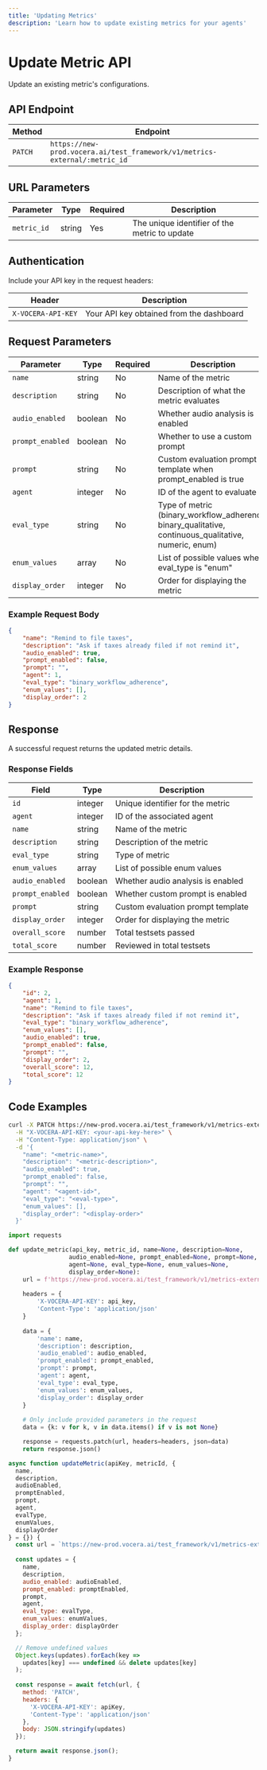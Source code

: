 ```yaml
---
title: 'Updating Metrics'
description: 'Learn how to update existing metrics for your agents'
---
```


# Update Metric API

Update an existing metric's configurations.

## API Endpoint

| Method | Endpoint |
|--------|----------|
| `PATCH` | `https://new-prod.vocera.ai/test_framework/v1/metrics-external/:metric_id` |

## URL Parameters

| Parameter | Type | Required | Description |
|-----------|------|----------|-------------|
| `metric_id` | string | Yes | The unique identifier of the metric to update |

## Authentication

Include your API key in the request headers:

| Header | Description |
|--------|-------------|
| `X-VOCERA-API-KEY` | Your API key obtained from the dashboard |

## Request Parameters

| Parameter | Type | Required | Description |
|-----------|------|----------|-------------|
| `name` | string | No | Name of the metric |
| `description` | string | No | Description of what the metric evaluates |
| `audio_enabled` | boolean | No | Whether audio analysis is enabled |
| `prompt_enabled` | boolean | No | Whether to use a custom prompt |
| `prompt` | string | No | Custom evaluation prompt template when prompt_enabled is true |
| `agent` | integer | No | ID of the agent to evaluate |
| `eval_type` | string | No | Type of metric (binary_workflow_adherence, binary_qualitative, continuous_qualitative, numeric, enum) |
| `enum_values` | array | No | List of possible values when eval_type is "enum" |
| `display_order` | integer | No | Order for displaying the metric |

### Example Request Body

```json
{
    "name": "Remind to file taxes",
    "description": "Ask if taxes already filed if not remind it",
    "audio_enabled": true,
    "prompt_enabled": false,
    "prompt": "",
    "agent": 1,
    "eval_type": "binary_workflow_adherence",
    "enum_values": [],
    "display_order": 2
}
```

## Response

A successful request returns the updated metric details.

### Response Fields

| Field | Type | Description |
|-------|------|-------------|
| `id` | integer | Unique identifier for the metric |
| `agent` | integer | ID of the associated agent |
| `name` | string | Name of the metric |
| `description` | string | Description of the metric |
| `eval_type` | string | Type of metric |
| `enum_values` | array | List of possible enum values |
| `audio_enabled` | boolean | Whether audio analysis is enabled |
| `prompt_enabled` | boolean | Whether custom prompt is enabled |
| `prompt` | string | Custom evaluation prompt template |
| `display_order` | integer | Order for displaying the metric |
| `overall_score` | number | Total testsets passed |
| `total_score` | number | Reviewed in total testsets |

### Example Response

```json
{
    "id": 2,
    "agent": 1,
    "name": "Remind to file taxes",
    "description": "Ask if taxes already filed if not remind it",
    "eval_type": "binary_workflow_adherence",
    "enum_values": [],
    "audio_enabled": true,
    "prompt_enabled": false,
    "prompt": "",
    "display_order": 2,
    "overall_score": 12,
    "total_score": 12
}
```

## Code Examples

<CodeGroup>

```bash Curl
curl -X PATCH https://new-prod.vocera.ai/test_framework/v1/metrics-external/{metric_id}/ \
  -H "X-VOCERA-API-KEY: <your-api-key-here>" \
  -H "Content-Type: application/json" \
  -d '{
    "name": "<metric-name>",
    "description": "<metric-description>",
    "audio_enabled": true,
    "prompt_enabled": false,
    "prompt": "",
    "agent": "<agent-id>",
    "eval_type": "<eval-type>",
    "enum_values": [],
    "display_order": "<display-order>"
  }'
```

```python Python
import requests

def update_metric(api_key, metric_id, name=None, description=None, 
                 audio_enabled=None, prompt_enabled=None, prompt=None,
                 agent=None, eval_type=None, enum_values=None, 
                 display_order=None):
    url = f'https://new-prod.vocera.ai/test_framework/v1/metrics-external/{metric_id}/'
    
    headers = {
        'X-VOCERA-API-KEY': api_key,
        'Content-Type': 'application/json'
    }
    
    data = {
        'name': name,
        'description': description,
        'audio_enabled': audio_enabled,
        'prompt_enabled': prompt_enabled,
        'prompt': prompt,
        'agent': agent,
        'eval_type': eval_type,
        'enum_values': enum_values,
        'display_order': display_order
    }
    
    # Only include provided parameters in the request
    data = {k: v for k, v in data.items() if v is not None}

    response = requests.patch(url, headers=headers, json=data)
    return response.json()
```

```javascript JavaScript
async function updateMetric(apiKey, metricId, {
  name,
  description,
  audioEnabled,
  promptEnabled,
  prompt,
  agent,
  evalType,
  enumValues,
  displayOrder
} = {}) {
  const url = `https://new-prod.vocera.ai/test_framework/v1/metrics-external/${metricId}/`;
  
  const updates = {
    name,
    description,
    audio_enabled: audioEnabled,
    prompt_enabled: promptEnabled,
    prompt,
    agent,
    eval_type: evalType,
    enum_values: enumValues,
    display_order: displayOrder
  };

  // Remove undefined values
  Object.keys(updates).forEach(key => 
    updates[key] === undefined && delete updates[key]
  );
  
  const response = await fetch(url, {
    method: 'PATCH',
    headers: {
      'X-VOCERA-API-KEY': apiKey,
      'Content-Type': 'application/json'
    },
    body: JSON.stringify(updates)
  });

  return await response.json();
}
```

</CodeGroup>
